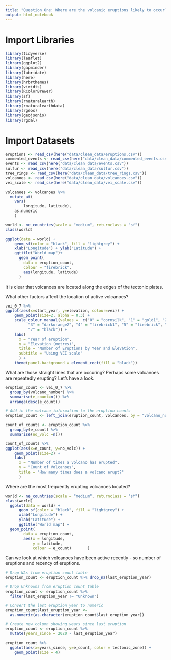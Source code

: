 ```yaml
---
title: "Question One: Where are the volcanic eruptions likely to occur?"
output: html_notebook
---
```


# Import Libraries
```r
library(tidyverse)
library(leaflet)
library(ggplot2)
library(gapminder)
library(lubridate)
library(here)
library(hrbrthemes)
library(viridis)
library(RColorBrewer)
library(sf)
library(rnaturalearth)
library(rnaturalearthdata)
library(rgeos)
library(geojsonio)
library(rgdal)
```

# Import Datasets
```r
eruptions <- read_csv(here("data/clean_data/eruptions.csv"))
commented_events <- read_csv(here("data/clean_data/commented_events.csv"))
events <- read_csv(here("data/clean_data/events.csv"))
sulfur <- read_csv(here("data/clean_data/sulfur.csv"))
tree_rings <- read_csv(here("data/clean_data/tree_rings.csv"))
volcanoes <- read_csv(here("data/clean_data/volcanoes.csv"))
vei_scale <- read_csv(here("data/clean_data/vei_scale.csv"))
```

```r
volcanoes <- volcanoes %>% 
  mutate_at(
    vars(
        longitude, latitude),
    as.numeric
    ) 
```

```r
world <- ne_countries(scale = "medium", returnclass = "sf")
class(world)
```

```r
ggplot(data = world) +
    geom_sf(color = "black", fill = "lightgrey") +
    xlab("Longitude") + ylab("Latitude") +
    ggtitle("World map")+
      geom_point(
        data = eruption_count,
        colour = "firebrick",
        aes(longitude, latitude)
      ) 
```

It is clear that volcanoes are located along the edges of the tectonic plates.

What other factors affect the location of active volcanoes?

```r
vei_0_7 %>% 
ggplot(aes(x=start_year, y=elevation, colour=vei)) + 
    geom_point(size=2, alpha = 0.3) +
    scale_colour_manual(values =  c("0" = "cornsilk", "1" = "gold1", "2" = "darkgoldenrod2",
          "3" = "darkorange2", "4" = "firebrick1", "5" = "firebrick", "6" = "firebrick4",
          "7" = "black")) +
    labs(
      x = "Year of eruption",
      y = "Elevation (metres)",
      title = "Number of Eruptions by Year and Elevation",
      subtitle = "Using VEI scale"
      ) +
    theme(panel.background = element_rect(fill = "black"))


```

What are those straight lines that are occuring? Perhaps some volcanoes are repeatedly erupting? Let's have a look.

```r
eruption_count <- vei_0_7 %>% 
  group_by(volcano_number) %>% 
  summarise(e_count=n()) %>% 
  arrange(desc(e_count))
```

```r
# Add in the volcano information to the eruption counts
eruption_count <- left_join(eruption_count, volcanoes, by = "volcano_number")
```

```r
count_of_counts <- eruption_count %>% 
  group_by(e_count) %>% 
  summarise(no_volc =n())
```

```r
count_of_counts %>% 
ggplot(aes(x=e_count, y=no_volc)) + 
    geom_point(size=2) +
    labs(
      x = "Number of times a volcano has erupted",
      y = "Count of Volcanoes",
      title = "How many times does a volcano erupt?"
      ) 
```

Where are the most frequently erupting volcanoes located?

```r
world <- ne_countries(scale = "medium", returnclass = "sf")
class(world)
  ggplot(data = world) +
      geom_sf(color = "black", fill = "lightgrey") +
      xlab("Longitude") + 
      ylab("Latitude") +
      ggtitle("World map") +
  geom_point(
        data = eruption_count,
        aes(x = longitude, 
            y = latitude,
            colour = e_count)       ) 
```

Can we look at which volcanoes have been active recently - so number of eruptions and recency of eruptions.

```r
# Drop NAs from eruption count table
eruption_count <- eruption_count %>% drop_na(last_eruption_year)
```

```r
# Drop Unknowns from eruption count table
eruption_count <- eruption_count %>% 
  filter(last_eruption_year != "Unknown")
```

```r
# Convert the last eruption year to numeric
eruption_count$last_eruption_year <- 
  as.numeric(as.character(eruption_count$last_eruption_year))
```

```r
# Create new column showing years since last eruption
eruption_count <- eruption_count %>% 
  mutate(years_since = 2020 - last_eruption_year)
```

```r
eruption_count %>% 
  ggplot(aes(x=years_since, y=e_count, color = tectonic_zone)) +
    geom_point(size = 4) 
```


